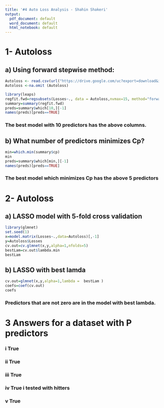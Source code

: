 ```yaml
---
title: '#4 Auto Loss Analysis - Shahin Shakeri'
output:
  pdf_document: default
  word_document: default
  html_notebook: default
---
```



# 1- Autoloss
## a) Using forward stepwise method:
```r
Autoloss <- read.csv(url("https://drive.google.com/uc?export=download&id=1-QuNWq7k4w3c8kBJ8BedIK1m-cpwORiV"),na.strings = '?')
Autoloss <-na.omit (Autoloss)

library(leaps)
regfit.fwd=regsubsets(Losses~., data = Autoloss,nvmax=15, method="forward")
summary=summary(regfit.fwd)
preds=summary$which[10,][-1]
names(preds)[preds==TRUE]

```
### The best model with 10 predictors has the above columns.
## b) What number of predictors minimizes Cp?
```r
min=which.min(summary$cp)
min
preds=summary$which[min,][-1]
names(preds)[preds==TRUE]

```
### The best model which minimizes Cp has the above 5 predictors


# 2- Autoloss
## a) LASSO model with 5-fold cross validation
```r
library(glmnet)
set.seed(1)
x=model.matrix(Losses~.,data=Autoloss)[,-1]
y=Autoloss$Losses
cv.out=cv.glmnet(x,y,alpha=1,nfolds=5)
bestLam=cv.out$lambda.min
bestLam
```

## b) LASSO with best lamda
```r
cv.out=glmnet(x,y,alpha=1,lambda =  bestLam )
coefs=coef(cv.out)
coefs
```
### Predictors that are not zero are in the model with best lambda.

# 3 Answers for a dataset with P predictors

### i True
### ii True
### iii True
### iv True i tested with hitters
### v True
